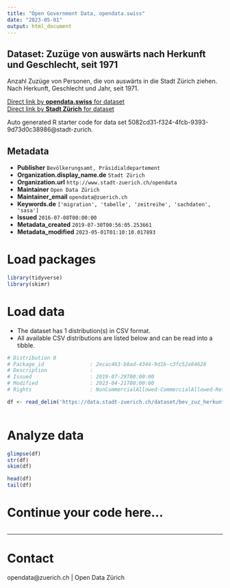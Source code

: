 ```yaml
---
title: "Open Government Data, opendata.swiss"
date: "2023-05-01"
output: html_document
---
```


## Dataset: Zuzüge von auswärts nach Herkunft und Geschlecht, seit 1971


Anzahl Zuzüge von Personen, die von auswärts in die Stadt Zürich ziehen. Nach Herkunft, Geschlecht und Jahr, seit 1971.


[Direct link by **opendata.swiss** for dataset](https://opendata.swiss/de/dataset/zuzuge-nach-herkunft-und-geschlecht-seit-19712)<br>
[Direct link by **Stadt Zürich** for dataset](https://data.stadt-zuerich.ch/dataset/bev_zuz_herkunft_geschlecht_seit1971_od3510)

Auto generated R starter code for data set 5082cd31-f324-4fcb-9393-9d73d0c38986@stadt-zurich.

## Metadata

- **Publisher** `Bevölkerungsamt, Präsidialdepartement`
- **Organization.display_name.de** `Stadt Zürich`
- **Organization.url** `http://www.stadt-zuerich.ch/opendata`
- **Maintainer** `Open Data Zürich`
- **Maintainer_email** `opendata@zuerich.ch`
- **Keywords.de** `['migration', 'tabelle', 'zeitreihe', 'sachdaten', 'sasa']`
- **Issued** `2016-07-08T00:00:00`
- **Metadata_created** `2019-07-30T00:56:05.253661`
- **Metadata_modified** `2023-05-01T01:10:10.017893`


# Load packages

```r

library(tidyverse)
library(skimr)

```

# Load data

-   The dataset has 1 distribution(s) in CSV format.
-   All available CSV distributions are listed below and can be read into a tibble.

```r

# Distribution 0
# Package_id               : 2ecac463-b8ad-4344-9d1b-c3fc52a84628
# Description              : 
# Issued                   : 2019-07-29T00:00:00
# Modified                 : 2023-04-21T00:00:00
# Rights                   : NonCommercialAllowed-CommercialAllowed-ReferenceNotRequired

df <- read_delim('https://data.stadt-zuerich.ch/dataset/bev_zuz_herkunft_geschlecht_seit1971_od3510/download/BEV351OD3510.csv')



```

# Analyze data

```r

glimpse(df)
str(df)
skim(df)

head(df)
tail(df)

```

# Continue your code here...

```r

```

------------------------------------------------------------------------

# Contact

opendata@zuerich.ch | Open Data Zürich
